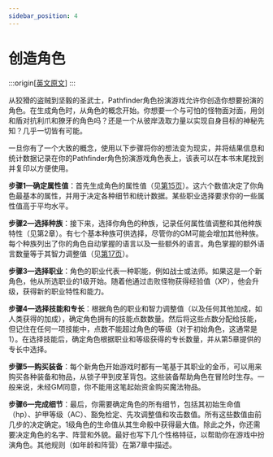 ```yaml
---
sidebar_position: 4
---
```


# 创造角色

:::origin[[英文原文](https://www.aonprd.com/Rules.aspx?ID=83)]
:::

从狡猾的盗贼到坚毅的圣武士，Pathfinder角色扮演游戏允许你创造你想要扮演的角色。在生成角色时，从角色的概念开始。你想要一个与可怕的怪物面对面，用剑和盾对抗利爪和獠牙的角色吗？还是一个从彼岸汲取力量以实现自身目标的神秘先知？几乎一切皆有可能。

一旦你有了一个大致的概念，使用以下步骤将你的想法变为现实，并将结果信息和统计数据记录在你的Pathfinder角色扮演游戏角色表上，该表可以在本书末尾找到并复印以方便使用。

**步骤1—确定属性值**：首先生成角色的属性值（见[第15页](ability%20scores)）。这六个数值决定了你角色最基本的属性，并用于决定各种细节和统计数据。某些职业选择要求你的一些属性值高于平均水平。

**步骤2—选择种族**：接下来，选择你角色的种族，记录任何属性值调整和其他种族特性（见第2章）。有七个基本种族可供选择，尽管你的GM可能会增加其他种族。每个种族列出了你的角色自动掌握的语言以及一些额外的语言。角色掌握的额外语言数量等于其智力调整值（见[第17页](ability%20scores#智力intelligence-int)）。

**步骤3—选择职业**：角色的职业代表一种职能，例如战士或法师。如果这是一个新角色，他从所选职业的1级开始。随着他通过击败怪物获得经验值（XP），他会升级，获得新的职业特性和能力。

**步骤4—选择技能和专长**：根据角色的职业和智力调整值（以及任何其他加成，如人类获得的加成），确定角色拥有的技能点数数量。然后将这些点数分配给技能，但记住在任何一项技能中，点数不能超过角色的等级（对于初始角色，这通常是1）。在选择技能后，确定角色根据职业和等级获得的专长数量，并从第5章提供的专长中选择。

**步骤5—购买装备**：每个新角色开始游戏时都有一笔基于其职业的金币，可以用来购买各种装备和物品，从锁子甲到皮革背包。这些装备帮助角色在冒险时生存。一般来说，未经GM同意，你不能用这笔起始资金购买魔法物品。

**步骤6—完成细节**：最后，你需要确定角色的所有细节，包括其初始生命值（hp）、护甲等级（AC）、豁免检定、先攻调整值和攻击数值。所有这些数值由前几步的决定确定。1级角色的生命值从其生命骰中获得最大值。除此之外，你还需要决定角色的名字、阵营和外貌。最好也写下几个性格特征，以帮助你在游戏中扮演角色。其他规则（如年龄和阵营）在第7章中描述。
